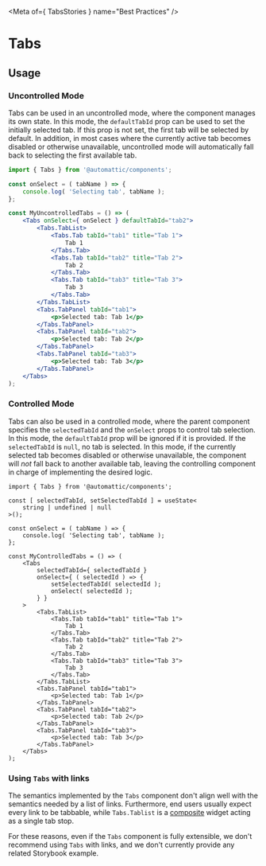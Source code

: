 

<Meta of={ TabsStories } name="Best Practices" />

# Tabs

## Usage

### Uncontrolled Mode

Tabs can be used in an uncontrolled mode, where the component manages its own state. In this mode, the `defaultTabId` prop can be used to set the initially selected tab. If this prop is not set, the first tab will be selected by default. In addition, in most cases where the currently active tab becomes disabled or otherwise unavailable, uncontrolled mode will automatically fall back to selecting the first available tab.

```jsx
import { Tabs } from '@automattic/components';

const onSelect = ( tabName ) => {
	console.log( 'Selecting tab', tabName );
};

const MyUncontrolledTabs = () => (
	<Tabs onSelect={ onSelect } defaultTabId="tab2">
		<Tabs.TabList>
			<Tabs.Tab tabId="tab1" title="Tab 1">
				Tab 1
			</Tabs.Tab>
			<Tabs.Tab tabId="tab2" title="Tab 2">
				Tab 2
			</Tabs.Tab>
			<Tabs.Tab tabId="tab3" title="Tab 3">
				Tab 3
			</Tabs.Tab>
		</Tabs.TabList>
		<Tabs.TabPanel tabId="tab1">
			<p>Selected tab: Tab 1</p>
		</Tabs.TabPanel>
		<Tabs.TabPanel tabId="tab2">
			<p>Selected tab: Tab 2</p>
		</Tabs.TabPanel>
		<Tabs.TabPanel tabId="tab3">
			<p>Selected tab: Tab 3</p>
		</Tabs.TabPanel>
	</Tabs>
);
```

### Controlled Mode

Tabs can also be used in a controlled mode, where the parent component specifies the `selectedTabId` and the `onSelect` props to control tab selection. In this mode, the `defaultTabId` prop will be ignored if it is provided. If the `selectedTabId` is `null`, no tab is selected. In this mode, if the currently selected tab becomes disabled or otherwise unavailable, the component will _not_ fall back to another available tab, leaving the controlling component in charge of implementing the desired logic.

```tsx
import { Tabs } from '@automattic/components';

const [ selectedTabId, setSelectedTabId ] = useState<
	string | undefined | null
>();

const onSelect = ( tabName ) => {
	console.log( 'Selecting tab', tabName );
};

const MyControlledTabs = () => (
	<Tabs
		selectedTabId={ selectedTabId }
		onSelect={ ( selectedId ) => {
			setSelectedTabId( selectedId );
			onSelect( selectedId );
		} }
	>
		<Tabs.TabList>
			<Tabs.Tab tabId="tab1" title="Tab 1">
				Tab 1
			</Tabs.Tab>
			<Tabs.Tab tabId="tab2" title="Tab 2">
				Tab 2
			</Tabs.Tab>
			<Tabs.Tab tabId="tab3" title="Tab 3">
				Tab 3
			</Tabs.Tab>
		</Tabs.TabList>
		<Tabs.TabPanel tabId="tab1">
			<p>Selected tab: Tab 1</p>
		</Tabs.TabPanel>
		<Tabs.TabPanel tabId="tab2">
			<p>Selected tab: Tab 2</p>
		</Tabs.TabPanel>
		<Tabs.TabPanel tabId="tab3">
			<p>Selected tab: Tab 3</p>
		</Tabs.TabPanel>
	</Tabs>
);
```

### Using `Tabs` with links

The semantics implemented by the `Tabs` component don't align well with the semantics needed by a list of links. Furthermore, end users usually expect every link to be tabbable, while `Tabs.Tablist` is a [composite](https://w3c.github.io/aria/#composite) widget acting as a single tab stop.

For these reasons, even if the `Tabs` component is fully extensible, we don't recommend using `Tabs` with links, and we don't currently provide any related Storybook example.
